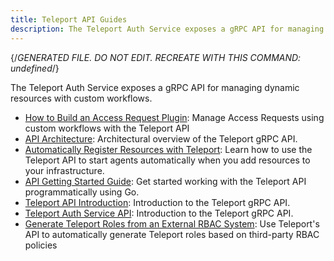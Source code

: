 ```yaml
---
title: Teleport API Guides
description: The Teleport Auth Service exposes a gRPC API for managing dynamic resources with custom workflows.
---
```


{/*GENERATED FILE. DO NOT EDIT. RECREATE WITH THIS COMMAND:
undefined*/}

The Teleport Auth Service exposes a gRPC API for managing dynamic resources with custom workflows.

- [How to Build an Access Request Plugin](access-plugin.mdx): Manage Access Requests using custom workflows with the Teleport API
- [API Architecture](architecture.mdx): Architectural overview of the Teleport gRPC API.
- [Automatically Register Resources with Teleport](automatically-register-agents.mdx): Learn how to use the Teleport API to start agents automatically when you add resources to your infrastructure.
- [API Getting Started Guide](getting-started.mdx): Get started working with the Teleport API programmatically using Go.
- [Teleport API Introduction](introduction.mdx): Introduction to the Teleport gRPC API.
- [Teleport Auth Service API](overview.mdx): Introduction to the Teleport gRPC API.
- [Generate Teleport Roles from an External RBAC System](rbac.mdx): Use Teleport's API to automatically generate Teleport roles based on third-party RBAC policies
